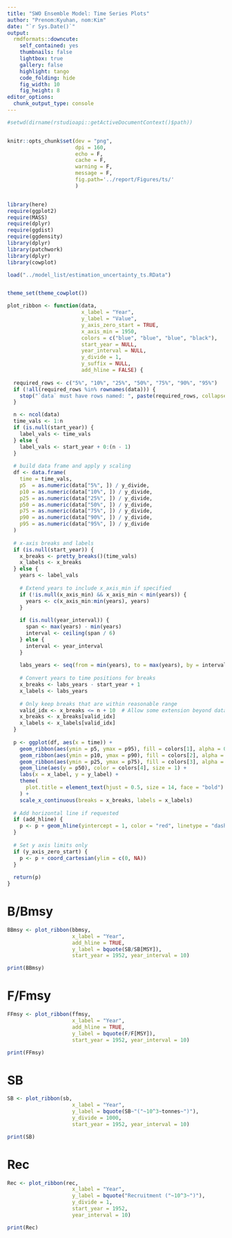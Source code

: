 ```yaml
---
title: "SWO Ensemble Model: Time Series Plots"
author: "Prenom:Kyuhan, nom:Kim"
date: "`r Sys.Date()`"
output:
  rmdformats::downcute:
    self_contained: yes
    thumbnails: false
    lightbox: true
    gallery: false
    highlight: tango
    code_folding: hide
    fig_width: 10
    fig_height: 8
editor_options: 
  chunk_output_type: console
---
```


```r

#setwd(dirname(rstudioapi::getActiveDocumentContext()$path))


knitr::opts_chunk$set(dev = "png",
                      dpi = 160,
                      echo = F,
                      cache = F,
                      warning = F,
                      message = F, 
                      fig.path='../report/Figures/ts/'
                      )


library(here)
require(ggplot2)
require(MASS)
require(dplyr)
require(ggdist)
require(ggdensity)
library(dplyr)
library(patchwork)
library(dplyr)
library(cowplot)

load("../model_list/estimation_uncertainty_ts.RData")


theme_set(theme_cowplot())

plot_ribbon <- function(data,
                        x_label = "Year", 
                        y_label = "Value",
                        y_axis_zero_start = TRUE,
                        x_axis_min = 1950,
                        colors = c("blue", "blue", "blue", "black"),
                        start_year = NULL,
                        year_interval = NULL,
                        y_divide = 1,
                        y_suffix = NULL,
                        add_hline = FALSE) {
  
  required_rows <- c("5%", "10%", "25%", "50%", "75%", "90%", "95%")
  if (!all(required_rows %in% rownames(data))) {
    stop("`data` must have rows named: ", paste(required_rows, collapse = ", "))
  }

  n <- ncol(data)
  time_vals <- 1:n
  if (is.null(start_year)) {
    label_vals <- time_vals
  } else {
    label_vals <- start_year + 0:(n - 1)
  }
  
  # build data frame and apply y scaling
  df <- data.frame(
    time = time_vals,
    p5  = as.numeric(data["5%", ]) / y_divide,
    p10 = as.numeric(data["10%", ]) / y_divide,
    p25 = as.numeric(data["25%", ]) / y_divide,
    p50 = as.numeric(data["50%", ]) / y_divide,
    p75 = as.numeric(data["75%", ]) / y_divide,
    p90 = as.numeric(data["90%", ]) / y_divide,
    p95 = as.numeric(data["95%", ]) / y_divide
  )
  
  # x-axis breaks and labels
  if (is.null(start_year)) {
    x_breaks <- pretty_breaks()(time_vals)
    x_labels <- x_breaks
  } else {
    years <- label_vals
    
    # Extend years to include x_axis_min if specified
    if (!is.null(x_axis_min) && x_axis_min < min(years)) {
      years <- c(x_axis_min:min(years), years)
    }
    
    if (is.null(year_interval)) {
      span <- max(years) - min(years)
      interval <- ceiling(span / 6)
    } else {
      interval <- year_interval
    }
    
    labs_years <- seq(from = min(years), to = max(years), by = interval)
    
    # Convert years to time positions for breaks
    x_breaks <- labs_years - start_year + 1
    x_labels <- labs_years
    
    # Only keep breaks that are within reasonable range
    valid_idx <- x_breaks <= n + 10  # Allow some extension beyond data
    x_breaks <- x_breaks[valid_idx]
    x_labels <- x_labels[valid_idx]
  }
  
  p <- ggplot(df, aes(x = time)) +
    geom_ribbon(aes(ymin = p5, ymax = p95), fill = colors[1], alpha = 0.1) +
    geom_ribbon(aes(ymin = p10, ymax = p90), fill = colors[2], alpha = 0.2) +
    geom_ribbon(aes(ymin = p25, ymax = p75), fill = colors[3], alpha = 0.2) +
    geom_line(aes(y = p50), color = colors[4], size = 1) +
    labs(x = x_label, y = y_label) +
    theme(
      plot.title = element_text(hjust = 0.5, size = 14, face = "bold")
    ) +
    scale_x_continuous(breaks = x_breaks, labels = x_labels)
  
  # Add horizontal line if requested
  if (add_hline) {
    p <- p + geom_hline(yintercept = 1, color = "red", linetype = "dashed", size = 1)
  }
  
  # Set y axis limits only
  if (y_axis_zero_start) {
    p <- p + coord_cartesian(ylim = c(0, NA))
  }
  
  return(p)
}


```


# B/Bmsy

```r

BBmsy <- plot_ribbon(bbmsy,
                     x_label = "Year",
                     add_hline = TRUE,
                     y_label = bquote(SB/SB[MSY]),
                     start_year = 1952, year_interval = 10)

print(BBmsy)

```



# F/Fmsy

```r

FFmsy <- plot_ribbon(ffmsy,
                     x_label = "Year",
                     add_hline = TRUE,
                     y_label = bquote(F/F[MSY]),
                     start_year = 1952, year_interval = 10)

print(FFmsy)

```




# SB

```r

SB <- plot_ribbon(sb,
                     x_label = "Year",
                     y_label = bquote(SB~"("~10^3~tonnes~")"),
                     y_divide = 1000,
                     start_year = 1952, year_interval = 10)

print(SB)

```




# Rec

```r

Rec <- plot_ribbon(rec,
                     x_label = "Year",
                     y_label = bquote("Recruitment ("~10^3~")"),
                     y_divide = 1,
                     start_year = 1952, 
                     year_interval = 10)

print(Rec)

```


